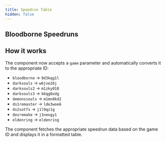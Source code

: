 ```yaml
---
title: Speedrun Table 
hidden: false
---
```



## Bloodborne Speedruns

<SpeedRunTable game="bloodborne" />


## How it works

The component now accepts a `game` parameter and automatically converts it to the appropriate ID:

- `bloodborne` → `9d3kqg1l`
- `darksouls` → `w6jve26j`
- `darksouls2` → `m1zky010`
- `darksouls3` → `k6qg0xdg`
- `demonssouls` → `m1mn8kd2`
- `ds1remaster` → `lde3woe6`
- `ds2sotfs` → `j1l9qz1g`
- `desremake` → `j1neogy1`
- `eldenring` → `eldenring`

The component fetches the appropriate speedrun data based on the game ID and displays it in a formatted table.